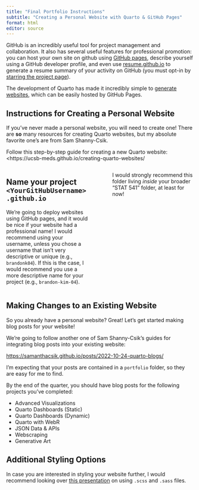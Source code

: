 ```yaml
---
title: "Final Portfolio Instructions"
subtitle: "Creating a Personal Website with Quarto & GitHub Pages"
format: html
editor: source
---
```


GitHub is an incredibly useful tool for project management and collaboration. It
also has several useful features for professional promotion: you can host your
own site on github using [GitHub pages](https://pages.github.com/), describe
yourself using a GitHub developer profile, and even use
[resume.github.io](http://resume.github.io/) to generate a resume summary of
your activity on GitHub (you must opt-in by [starring the project page](https://github.com/resume/resume.github.com)). 

The development of Quarto has made it incredibly simple to 
[generate websites](https://quarto.org/docs/websites/), which can be easily 
hosted by GitHub Pages. 

## Instructions for Creating a Personal Website

If you've never made a personal website, you will need to create one! There are
**so** many resources for creating Quarto websites, but my absolute favorite 
one's are from Sam Shanny-Csik.

Follow this step-by-step guide for creating a new Quarto website: 
<https://ucsb-meds.github.io/creating-quarto-websites/

::: columns
::: {.column width="47%"}
::: {.callout-important}
# Name your project `<YourGitHubUsername>.github.io`

We're going to deploy websites using GitHub pages, and it would be nice if your
website had a professional name! I would recommend using your username, unless
you chose a username that isn't very descriptive or unique (e.g., `brandonk04`). If this is the case, I would recommend you use a more descriptive name for your project (e.g., `brandon-kim-04`). 
:::
:::

::: {.column width="5%"}
:::

::: {.column width="47%"}
::: {.callout-tip}
I would strongly recommend this folder living *inside* your broader "STAT 541"
folder, at least for now!
:::
:::
:::

## Making Changes to an Existing Website

So you already have a personal website? Great! Let's get started making blog
posts for your website!

We're going to follow another one of Sam Shanny-Csik's guides for integrating
blog posts into your existing website:

<https://samanthacsik.github.io/posts/2022-10-24-quarto-blogs/>

::: {.callout-important}
I'm expecting that your posts are contained in a `portfolio` folder, so they 
are easy for me to find. 
:::

By the end of the quarter, you should have blog posts for the following 
projects you've completed:

- Advanced Visualizations
- Quarto Dashboards (Static)
- Quarto Dashboards (Dynamic)
- Quarto with WebR
- JSON Data & APIs
- Webscraping
- Generative Art

## Additional Styling Options

In case you are interested in styling your website further, I would recommend
looking over [this presentation](https://samanthacsik.github.io/talks_workshops/2022-10-10-customizing-quarto-websites/) on using `.scss` and `.sass` files. 